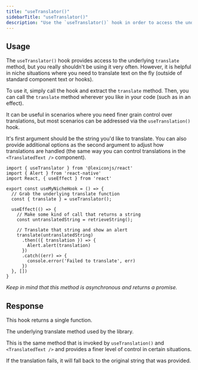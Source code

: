 ```yaml
---
title: "useTranslator()"
sidebarTitle: "useTranslator()"
description: "Use the `useTranslator()` hook in order to access the underlying `translate` method and gain additional control."
---
```


## Usage

The `useTranslator()` hook provides access to the underlying `translate` method, but you really shouldn't be using it very often. However, it is helpful in niche situations where you need to translate text on the fly (outside of standard component text or hooks).

To use it, simply call the hook and extract the `translate` method. Then, you can call the `translate` method wherever you like in your code (such as in an effect).

It can be useful in scenarios where you need finer grain control over translations, but most scenarios can be addressed via the `useTranslation()` hook.

It's first argument should be the string you'd like to translate. You can also provide additional options as the second argument to adjust how translations are handled (the same way you can control translations in the `<TranslatedText />` component).

```tsx
import { useTranslator } from '@lexiconjs/react'
import { Alert } from 'react-native'
import React, { useEffect } from 'react'

export const useMyNicheHook = () => {
  // Grab the underlying translate function
  const { translate } = useTranslator();

  useEffect(() => {
    // Make some kind of call that returns a string
    const untranslatedString = retrieveString();

    // Translate that string and show an alert
    translate(untranslatedString)
      .then(({ translation }) => {
        Alert.alert(translation)
      })
      .catch((err) => {
        console.error('Failed to translate', err)
      })
  }, [])
}
```

*Keep in mind that this method is asynchronous and returns a promise.*

## Response

This hook returns a single function.

<ResponseField name="translate" type="func">
The underlying translate method used by the library.

This is the same method that is invoked by `useTranslation()` and `<TranslatedText />` and provides a finer level of control in certain situations.

If the translation fails, it will fall back to the original string that was provided.

<Accordion title="translate method usage">

</Accordion>
</ResponseField>